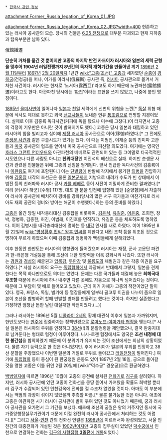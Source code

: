  * [[한국사 관련 정보]]

attachment:Former_Russia_legation_of_Korea_01.JPG

attachment:Former_Russia_legation_of_Korea_02.JPG?width=400
현존하고 있는 러시아 공사관의 모습. 당시의 건물은 [[6.25 전쟁]]으로 대부분 파괴되고 현재 지하층과 탑옥부분만 남아 있다.

俄館播遷

'''단순히 거처를 옮긴 것 뿐이지만 고종의 마지막 반전 카드이자 러시아와 일본의 세력 균형을 맞추어 1904년 러일전쟁까지 8년간의 독자적 개혁기간을 만들어낸 계기'''
[[1896년]] [[2월 11일]]부터 [[1897년]] [[2월 20일]]까지 1년간 [[wiki:"고종(조선)" 고종]]과 세자였던 [[순종]]이 [[경복궁]](건청궁)을 떠나, 어가를 아라사(俄羅斯) 공사관 즉, [[러시아]] 공사관으로 옮겨서 거처한 사건이다. 러시아는 한자로 '노서아(露西亞)'라고도 하기 때문에 노관파천(露館播遷)이라고도 한다. 아관파천 당시에는 '[[파천]]'이라는 표현을 쓰지 않았고, 나중에 붙인 명칭이다.

[[1895년]] [[을미사변]]이 일어나자 [[일본]]과 [[친일]] 세력에게 신변의 위협을 느낀[* [[독살]] 위협 때문에 식사도 제대로 못하고 외국 [[선교사]]들이 보내준 연유 [[통조림]]으로 연명할 지경이었다. 실제로 이후 김홍륙 독다사건(커피에 독을 탔으나 미수에 그쳤다.)이 터지면서 고종의 걱정이 기우만은 아니란 것이 밝혀지기도 했다.] 고종은 당시 일본과 대립하고 있던 러시아의 힘을 빌리고자 심야에 [[제정 러시아]] 공사관으로 이어(移御)하였다.[* 그 전에도 [[춘생문 사건]]과 같은 구출시도가 있기는 했다. 이 때는 이범진, 이재순 등의 친미파 고관들과 [[미국]] 공사관의 협조를 얻어서 미국 공사관으로 피신할 의도였다. 여기에는 영국인 [[호러스 그랜트 언더우드]]와 아관파천의 베베르도 관련되어 있는 등 그야말로 다국적적인 시도였으나 다른 사람도 아니고 '''친위대장'''인 이진석의 배신으로 실패. 하지만 춘생문 사건과 관련된 인물들은 뒤에 고종의 신임을 얻게된다. 앞서 언급한 독다사건의 김홍륙이나 [[이완용]]도 여기에 포함된다.] 이는 [[단발령]]에 반발해 각지에서 봉기한 [[의병]]을 진압하기 위해 [[김홍집]] 내각의 조선군은 물론 [[일본군]]까지 지방으로 내려가 수도가 빈 상태에서 이범진 등의 친러파와 러시아 공사 [[카를 베베르]] 등이 사전이 치밀하게 준비한 결과였다.[* 미리 [러시아 해군] [수병] 117명, 대포 한 문을 인천에 입항해 있던 [순양함]에서 차출하여 러시아 공사관에 배치하여 경비를 강화(당시의 많은 서구 국가들과 마찬가지로 러시아도 재외 공관의 경비와 방어는 해군이 수행했다.)하는 등의 준비를 하였다.]

[[고종]]은 옮긴 당일 내각총리대신 김홍집을 비롯하여, [[김윤식]], [[유길준]], [[어윤중]], 조희연, 장박, 정병하, 김종한, 허진, 이범래, 이진호를 면직하고, 유길준 등을 체포하도록 명하였다. 이어 김병시를 내각총리대신에 명하는 등 [[내각]] 인사를 새로 하였다. 이어 1895년 8월 22일에 [[wiki:"명성황후 민씨" 왕후 민씨]]를 폐한다고 내린 조칙 등을 위조된 것으로 명하여 무르게 하였으며 이때 김홍집과 정병하가 백성들에게 살해되었다.

이후 한동안 한반도는 러시아의 영향권에 들어갔으며 러시아는 재정, 군사 고문단 파견과 한-러은행 개설등을 통해 조선에 대한 영향력을 더욱 강화시켜 나갔다. 또한 러시아는 [[경원]]과 [[경성]]의 채굴권과 [[압록강]], [[두만강]] 및 [[울릉도]]의 채벌권과 같은 각종 이권을 요구하였다.[* 사실 러시아의 요구는 [[독립협회]]에서 과장해서 반대해서 그렇지, 일본을 견제한다는 목적 하나만으로도 의미는 있었다. 문제는 다른 국가들과 체결해 놓은 '''최혜국대우조항''' 때문에 러시아에 하나 내주면 다른 곳에도 자동으로 하나씩 넘어갔다는 것이다. 때문에 그 부담이 몇 배로 들어오고 있었다. 근데 이거 자체가 고종의 작전이었단 말이 있다. 영국, 프랑스, 독일, 벨기에 등 열강들에게 일부러 골고루 이권을 나누어 줌으로 일본이 조선을 합병하려 할때 반발할 방패를 만들려고 했다는 것이다. 하지만 실존했다고 가정하면 엄청난 돈만 날린 대실패한 작전이었다.(...)]

그러나 러시아는 1896년 5월 [[니콜라이 2세]]의 황제 대관식 이후에 일본과 가까워지며, 한반도보다는 [[만주]]에 집중하자는 정책변경으로 [[로마노프-야마가타 협정]]을 맺는다.[* 사실 일본은 러시아의 우위를 인정하고 [[38선]](!)의 분할점령을 제안했으나, 결국 완충지대로 남겨둔다는 형태로 협정이 이루어졌다. 니시-로젠 협정에서도 양국은 '''조선 내정에 대한 불간섭'''을 합의하였기 때문에 이 분위기가 유지되는 것이 조선에게는 최상의 상황이었다. 물론 자기 능력으로 한 것은 아니었지만. 후에 러시아가 일본의 우위를 인정하고 38선 분할을 주장했으나 이번엔 일본의 거절로 무위로 돌아갔고 [[러일전쟁]]이 벌어진다.] 여기에 [[독립협회]] 등이 중심이 된 환궁청원 운동도 있어 1897년 2월 18일, 궁으로 돌아갈 것을 명한 고종은 이틀 뒤인 2월 20일에 [wiki:"덕수궁" 경운궁]으로 환궁하였다.

[[백범일지]]에 따르면 1896년 10월에 고종의 궁전에 설치된 [[전화기]]로 [[김구]]를 살려줬다. 하지만, 러시아 공사관에 있던 고종이 전화선을 몽땅 뜯어서 가져왔을 확률도 희박할 뿐더러 김구가 수감되어 있던 인천감옥에 전화를 걸 수조차 없었을 것이다. 아마도 이 부분에서는 백범의 과장이 섞이지 않았을까 추측할 따름.[* 물론 불가능한 것은 아니다. 애초에 고종은 아관파천 시기 러시아 공사관에 발이 묶여 있던 것도 아니었기 때문에, 궁과 러시아 공사관을 오가면서 그 기간을 보냈다. 애초에 조선의 궁궐은 왕의 거주지인 동시에 국가중앙행정실무기관이기 때문에 이걸 완전히 러시아 공사관에서 처리하는 것도 어렵다.][* 그리고 [[서울]]-[[인천]] 간의 전화선 연결은 [[1898년]]에 이르러서야 완성되었고, 서울 인천간의 대중전화가 개설된 것은 [[1902년]]이지만 고종의 집무실이 있었던 [[덕수궁]]에서 인천으로 연결하는 전화는 [http://www.ohmynews.com/NWS_Web/View/at_pg.aspx?CNTN_CD=A0001853488/ 김구의 사형집행 '''3일전'''에 개통]되었다.]
